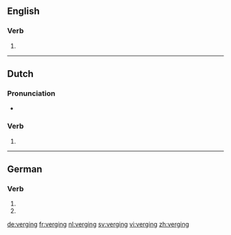 ==English==

===Verb===
{{head|en}}

# {{present participle of|verge}}

----

==Dutch==

===Pronunciation===
* {{audio|Nl-verging.ogg|Audio}}

===Verb===
{{nl-verb-form}}

# {{nl-verb form of|n=sg|t=past|m=ind|vergaan}}

----

==German==

===Verb===
{{head|de}}

# {{de-verb form of|vergehen|1|s|v}}
# {{de-verb form of|vergehen|3|s|v}}

[[de:verging]]
[[fr:verging]]
[[nl:verging]]
[[sv:verging]]
[[vi:verging]]
[[zh:verging]]